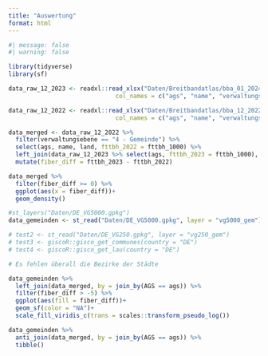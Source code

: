 ```yaml
---
title: "Auswertung"
format: html
---
```


```r
#| message: false
#| warning: false

library(tidyverse)
library(sf)
```

```r
data_raw_12_2023 <- readxl::read_xlsx("Daten/Breitbandatlas/bba_01_2024.xlsx", sheet = "Privathaushalte", skip = 4,
                              col_names = c("ags", "name", "verwaltungsebene", "land", "kreis", "raumkategorie", "alle_16", "alle_30", "alle_50", "alle_100", "alle_200", "alle_400", "alle_1000", "fttbh_1000", "fttc_16", "fttc_30", "fttc_50", "fttc_100", "fttc_200", "hfc_16", "hfc_30", "hfc_50", "hfc_100", "hfc_200", "hfc_400", "hfc_1000", "sonstige_16", "sonstige_30", "sonstige_50", "sonstige_100", "sonstige_200", "mobil_2g", "mobil_4g", "mobil_5gdss", "mobil_5g"))

data_raw_12_2022 <- readxl::read_xlsx("Daten/Breitbandatlas/bba_12_2022.xlsx", sheet = "Privathaushalte", skip = 4,
                              col_names = c("ags", "name", "verwaltungsebene", "land", "kreis", "raumkategorie", "alle_16", "alle_30", "alle_50", "alle_100", "alle_200", "alle_400", "alle_1000", "fttbh_1000", "fttc_16", "fttc_30", "fttc_50", "fttc_100", "fttc_200", "hfc_16", "hfc_30", "hfc_50", "hfc_100", "hfc_200", "hfc_400", "hfc_1000", "sonstige_16", "sonstige_30", "mobil_2g", "mobil_4g", "mobil_5gdss", "mobil_5g"))
```

```r
data_merged <- data_raw_12_2022 %>%
  filter(verwaltungsebene == "4 - Gemeinde") %>%
  select(ags, name, land, fttbh_2022 = fttbh_1000) %>%
  left_join(data_raw_12_2023 %>% select(ags, fttbh_2023 = fttbh_1000), by = "ags") %>%
  mutate(fiber_diff = fttbh_2023 - fttbh_2022)

data_merged %>%
  filter(fiber_diff >= 0) %>%
  ggplot(aes(x = fiber_diff))+
  geom_density()
```

```r
#st_layers("Daten/DE_VG5000.gpkg")
data_gemeinden <- st_read("Daten/DE_VG5000.gpkg", layer = "vg5000_gem")

# test2 <- st_read("Daten/DE_VG250.gpkg", layer = "vg250_gem")
# test3 <- giscoR::gisco_get_communes(country = "DE")
# test4 <- giscoR::gisco_get_lau(country = "DE")

# Es fehlen überall die Bezirke der Städte

data_gemeinden %>%
  left_join(data_merged, by = join_by(AGS == ags)) %>%
  filter(fiber_diff > -5) %>%
  ggplot(aes(fill = fiber_diff))+
  geom_sf(color = "NA")+
  scale_fill_viridis_c(trans = scales::transform_pseudo_log())
```

```r
data_gemeinden %>%
  anti_join(data_merged, by = join_by(AGS == ags)) %>%
  tibble()
```

